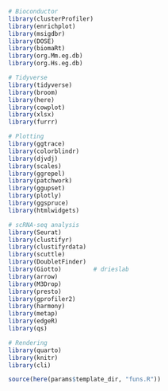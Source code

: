 
```r
# Bioconductor
library(clusterProfiler)
library(enrichplot)
library(msigdbr)
library(DOSE)
library(biomaRt)
library(org.Mm.eg.db)
library(org.Hs.eg.db)

# Tidyverse
library(tidyverse)
library(broom)
library(here)
library(cowplot)
library(xlsx)
library(furrr)

# Plotting
library(ggtrace)
library(colorblindr)
library(djvdj)
library(scales)
library(ggrepel)
library(patchwork)
library(ggupset)
library(plotly)
library(ggspruce)
library(htmlwidgets)

# scRNA-seq analysis
library(Seurat)
library(clustifyr)
library(clustifyrdata)
library(scuttle)
library(DoubletFinder)
library(Giotto)         # drieslab
library(arrow)
library(M3Drop)
library(presto)
library(gprofiler2)
library(harmony)
library(metap)
library(edgeR)
library(qs)

# Rendering
library(quarto)
library(knitr)
library(cli)

source(here(params$template_dir, "funs.R"))
```
